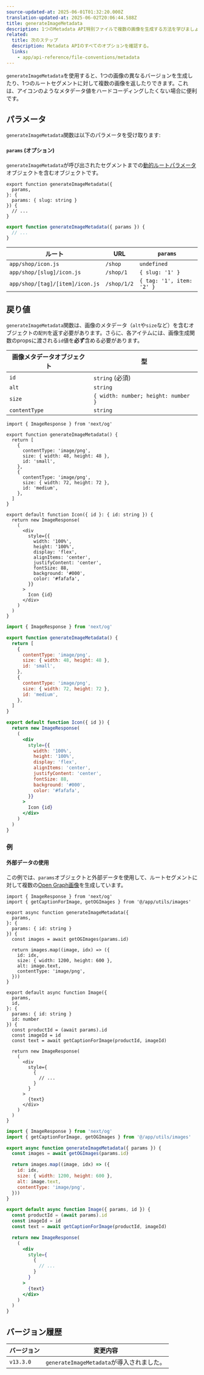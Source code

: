 ```yaml
---
source-updated-at: 2025-06-01T01:32:20.000Z
translation-updated-at: 2025-06-02T20:06:44.588Z
title: generateImageMetadata
description: 1つのMetadata API特別ファイルで複数の画像を生成する方法を学びましょう。
related:
  title: 次のステップ
  description: Metadata APIのすべてのオプションを確認する。
  links:
    - app/api-reference/file-conventions/metadata
---
```


`generateImageMetadata`を使用すると、1つの画像の異なるバージョンを生成したり、1つのルートセグメントに対して複数の画像を返したりできます。これは、アイコンのようなメタデータ値をハードコーディングしたくない場合に便利です。

## パラメータ

`generateImageMetadata`関数は以下のパラメータを受け取ります:

#### `params` (オプション)

`generateImageMetadata`が呼び出されたセグメントまでの[動的ルートパラメータ](/docs/app/api-reference/file-conventions/dynamic-routes)オブジェクトを含むオブジェクトです。

```tsx filename="icon.tsx" switcher
export function generateImageMetadata({
  params,
}: {
  params: { slug: string }
}) {
  // ...
}
```

```jsx filename="icon.js" switcher
export function generateImageMetadata({ params }) {
  // ...
}
```

| ルート                           | URL         | `params`                  |
| ------------------------------- | ----------- | ------------------------- |
| `app/shop/icon.js`              | `/shop`     | `undefined`               |
| `app/shop/[slug]/icon.js`       | `/shop/1`   | `{ slug: '1' }`           |
| `app/shop/[tag]/[item]/icon.js` | `/shop/1/2` | `{ tag: '1', item: '2' }` |

## 戻り値

`generateImageMetadata`関数は、画像のメタデータ（`alt`や`size`など）を含むオブジェクトの`配列`を返す必要があります。さらに、各アイテムには、画像生成関数のpropsに渡される`id`値を**必ず**含める必要があります。

| 画像メタデータオブジェクト | 型                                |
| --------------------- | ----------------------------------- |
| `id`                  | `string` (必須)                 |
| `alt`                 | `string`                            |
| `size`                | `{ width: number; height: number }` |
| `contentType`         | `string`                            |

```tsx filename="icon.tsx" switcher
import { ImageResponse } from 'next/og'

export function generateImageMetadata() {
  return [
    {
      contentType: 'image/png',
      size: { width: 48, height: 48 },
      id: 'small',
    },
    {
      contentType: 'image/png',
      size: { width: 72, height: 72 },
      id: 'medium',
    },
  ]
}

export default function Icon({ id }: { id: string }) {
  return new ImageResponse(
    (
      <div
        style={{
          width: '100%',
          height: '100%',
          display: 'flex',
          alignItems: 'center',
          justifyContent: 'center',
          fontSize: 88,
          background: '#000',
          color: '#fafafa',
        }}
      >
        Icon {id}
      </div>
    )
  )
}
```

```jsx filename="icon.js" switcher
import { ImageResponse } from 'next/og'

export function generateImageMetadata() {
  return [
    {
      contentType: 'image/png',
      size: { width: 48, height: 48 },
      id: 'small',
    },
    {
      contentType: 'image/png',
      size: { width: 72, height: 72 },
      id: 'medium',
    },
  ]
}

export default function Icon({ id }) {
  return new ImageResponse(
    (
      <div
        style={{
          width: '100%',
          height: '100%',
          display: 'flex',
          alignItems: 'center',
          justifyContent: 'center',
          fontSize: 88,
          background: '#000',
          color: '#fafafa',
        }}
      >
        Icon {id}
      </div>
    )
  )
}
```

### 例

#### 外部データの使用

この例では、`params`オブジェクトと外部データを使用して、ルートセグメントに対して複数の[Open Graph画像](/docs/app/api-reference/file-conventions/metadata/opengraph-image)を生成しています。

```tsx filename="app/products/[id]/opengraph-image.tsx" switcher
import { ImageResponse } from 'next/og'
import { getCaptionForImage, getOGImages } from '@/app/utils/images'

export async function generateImageMetadata({
  params,
}: {
  params: { id: string }
}) {
  const images = await getOGImages(params.id)

  return images.map((image, idx) => ({
    id: idx,
    size: { width: 1200, height: 600 },
    alt: image.text,
    contentType: 'image/png',
  }))
}

export default async function Image({
  params,
  id,
}: {
  params: { id: string }
  id: number
}) {
  const productId = (await params).id
  const imageId = id
  const text = await getCaptionForImage(productId, imageId)

  return new ImageResponse(
    (
      <div
        style={
          {
            // ...
          }
        }
      >
        {text}
      </div>
    )
  )
}
```

```jsx filename="app/products/[id]/opengraph-image.js" switcher
import { ImageResponse } from 'next/og'
import { getCaptionForImage, getOGImages } from '@/app/utils/images'

export async function generateImageMetadata({ params }) {
  const images = await getOGImages(params.id)

  return images.map((image, idx) => ({
    id: idx,
    size: { width: 1200, height: 600 },
    alt: image.text,
    contentType: 'image/png',
  }))
}

export default async function Image({ params, id }) {
  const productId = (await params).id
  const imageId = id
  const text = await getCaptionForImage(productId, imageId)

  return new ImageResponse(
    (
      <div
        style={
          {
            // ...
          }
        }
      >
        {text}
      </div>
    )
  )
}
```

## バージョン履歴

| バージョン   | 変更内容                             |
| --------- | ----------------------------------- |
| `v13.3.0` | `generateImageMetadata`が導入されました。 |